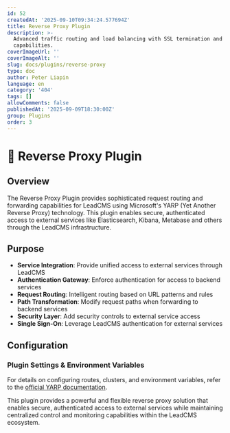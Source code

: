 ```yaml
---
id: 52
createdAt: '2025-09-10T09:34:24.577694Z'
title: Reverse Proxy Plugin
description: >-
  Advanced traffic routing and load balancing with SSL termination and caching
  capabilities.
coverImageUrl: ''
coverImageAlt: ''
slug: docs/plugins/reverse-proxy
type: doc
author: Peter Liapin
language: en
category: '404'
tags: []
allowComments: false
publishedAt: '2025-09-09T18:30:00Z'
group: Plugins
order: 3
---
```


# 🔄 Reverse Proxy Plugin

## Overview

The Reverse Proxy Plugin provides sophisticated request routing and forwarding capabilities for LeadCMS using Microsoft's YARP (Yet Another Reverse Proxy) technology. This plugin enables secure, authenticated access to external services like Elasticsearch, Kibana, Metabase and others through the LeadCMS infrastructure.

## Purpose

- **Service Integration**: Provide unified access to external services through LeadCMS
- **Authentication Gateway**: Enforce authentication for access to backend services
- **Request Routing**: Intelligent routing based on URL patterns and rules
- **Path Transformation**: Modify request paths when forwarding to backend services
- **Security Layer**: Add security controls to external service access
- **Single Sign-On**: Leverage LeadCMS authentication for external services

## Configuration

### Plugin Settings & Environment Variables

For details on configuring routes, clusters, and environment variables, refer to the [official YARP documentation](https://learn.microsoft.com/en-us/aspnet/core/fundamentals/servers/yarp/yarp-overview?view=aspnetcore-9.0).

<Callout type="info" title="YARP Integration">
This plugin provides a powerful and flexible reverse proxy solution that enables secure, authenticated access to external services while maintaining centralized control and monitoring capabilities within the LeadCMS ecosystem.
</Callout>
